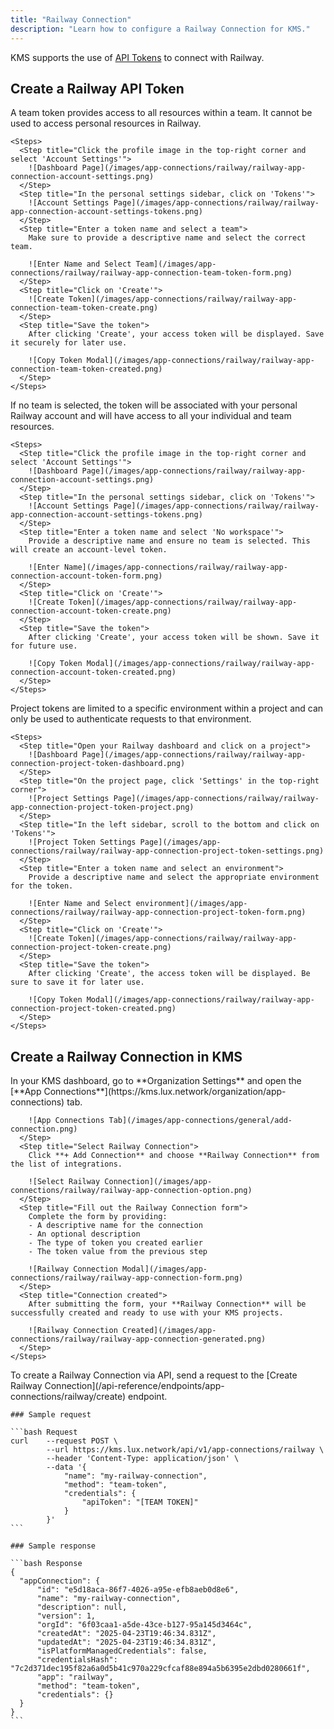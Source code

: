 ```yaml
---
title: "Railway Connection"
description: "Learn how to configure a Railway Connection for KMS."
---
```


KMS supports the use of [API Tokens](https://docs.railway.com/guides/public-api#creating-a-token) to connect with Railway.

## Create a Railway API Token

<Tabs>
  <Tab title="Team Token">
    A team token provides access to all resources within a team. It cannot be used to access personal resources in Railway.

    <Steps>
      <Step title="Click the profile image in the top-right corner and select 'Account Settings'">
        ![Dashboard Page](/images/app-connections/railway/railway-app-connection-account-settings.png)
      </Step>
      <Step title="In the personal settings sidebar, click on 'Tokens'">
        ![Account Settings Page](/images/app-connections/railway/railway-app-connection-account-settings-tokens.png)
      </Step>
      <Step title="Enter a token name and select a team">
        Make sure to provide a descriptive name and select the correct team.

        ![Enter Name and Select Team](/images/app-connections/railway/railway-app-connection-team-token-form.png)
      </Step>
      <Step title="Click on 'Create'">
        ![Create Token](/images/app-connections/railway/railway-app-connection-team-token-create.png)
      </Step>
      <Step title="Save the token">
        After clicking 'Create', your access token will be displayed. Save it securely for later use.

        ![Copy Token Modal](/images/app-connections/railway/railway-app-connection-team-token-created.png)
      </Step>
    </Steps>
  </Tab>

  <Tab title="Account Token">
    If no team is selected, the token will be associated with your personal Railway account and will have access to all your individual and team resources.

    <Steps>
      <Step title="Click the profile image in the top-right corner and select 'Account Settings'">
        ![Dashboard Page](/images/app-connections/railway/railway-app-connection-account-settings.png)
      </Step>
      <Step title="In the personal settings sidebar, click on 'Tokens'">
        ![Account Settings Page](/images/app-connections/railway/railway-app-connection-account-settings-tokens.png)
      </Step>
      <Step title="Enter a token name and select 'No workspace'">
        Provide a descriptive name and ensure no team is selected. This will create an account-level token.

        ![Enter Name](/images/app-connections/railway/railway-app-connection-account-token-form.png)
      </Step>
      <Step title="Click on 'Create'">
        ![Create Token](/images/app-connections/railway/railway-app-connection-account-token-create.png)
      </Step>
      <Step title="Save the token">
        After clicking 'Create', your access token will be shown. Save it for future use.

        ![Copy Token Modal](/images/app-connections/railway/railway-app-connection-account-token-created.png)
      </Step>
    </Steps>
  </Tab>

  <Tab title="Project Token">
    Project tokens are limited to a specific environment within a project and can only be used to authenticate requests to that environment.

    <Steps>
      <Step title="Open your Railway dashboard and click on a project">
        ![Dashboard Page](/images/app-connections/railway/railway-app-connection-project-token-dashboard.png)
      </Step>
      <Step title="On the project page, click 'Settings' in the top-right corner">
        ![Project Settings Page](/images/app-connections/railway/railway-app-connection-project-token-project.png)
      </Step>
      <Step title="In the left sidebar, scroll to the bottom and click on 'Tokens'">
        ![Project Token Settings Page](/images/app-connections/railway/railway-app-connection-project-token-settings.png)
      </Step>
      <Step title="Enter a token name and select an environment">
        Provide a descriptive name and select the appropriate environment for the token.

        ![Enter Name and Select environment](/images/app-connections/railway/railway-app-connection-project-token-form.png)
      </Step>
      <Step title="Click on 'Create'">
        ![Create Token](/images/app-connections/railway/railway-app-connection-project-token-create.png)
      </Step>
      <Step title="Save the token">
        After clicking 'Create', the access token will be displayed. Be sure to save it for later use.

        ![Copy Token Modal](/images/app-connections/railway/railway-app-connection-project-token-created.png)
      </Step>
    </Steps>
  </Tab>
</Tabs>

## Create a Railway Connection in KMS

<Tabs>
  <Tab title="KMS UI">
    <Steps>
      <Step title="Navigate to App Connections">
        In your KMS dashboard, go to **Organization Settings** and open the [**App Connections**](https://kms.lux.network/organization/app-connections) tab.

        ![App Connections Tab](/images/app-connections/general/add-connection.png)
      </Step>
      <Step title="Select Railway Connection">
        Click **+ Add Connection** and choose **Railway Connection** from the list of integrations.

        ![Select Railway Connection](/images/app-connections/railway/railway-app-connection-option.png)
      </Step>
      <Step title="Fill out the Railway Connection form">
        Complete the form by providing:
        - A descriptive name for the connection
        - An optional description
        - The type of token you created earlier
        - The token value from the previous step

        ![Railway Connection Modal](/images/app-connections/railway/railway-app-connection-form.png)
      </Step>
      <Step title="Connection created">
        After submitting the form, your **Railway Connection** will be successfully created and ready to use with your KMS projects.

        ![Railway Connection Created](/images/app-connections/railway/railway-app-connection-generated.png)
      </Step>
    </Steps>
  </Tab>

  <Tab title="API">
    To create a Railway Connection via API, send a request to the [Create Railway Connection](/api-reference/endpoints/app-connections/railway/create) endpoint.

    ### Sample request

    ```bash Request
    curl    --request POST \
            --url https://kms.lux.network/api/v1/app-connections/railway \
            --header 'Content-Type: application/json' \
            --data '{
                "name": "my-railway-connection",
                "method": "team-token",
                "credentials": {
                    "apiToken": "[TEAM TOKEN]"
                }
            }'
    ```

    ### Sample response

    ```bash Response
    {
      "appConnection": {
          "id": "e5d18aca-86f7-4026-a95e-efb8aeb0d8e6",
          "name": "my-railway-connection",
          "description": null,
          "version": 1,
          "orgId": "6f03caa1-a5de-43ce-b127-95a145d3464c",
          "createdAt": "2025-04-23T19:46:34.831Z",
          "updatedAt": "2025-04-23T19:46:34.831Z",
          "isPlatformManagedCredentials": false,
          "credentialsHash": "7c2d371dec195f82a6a0d5b41c970a229cfcaf88e894a5b6395e2dbd0280661f",
          "app": "railway",
          "method": "team-token",
          "credentials": {}
      }
    }
    ```
  </Tab>
</Tabs>
